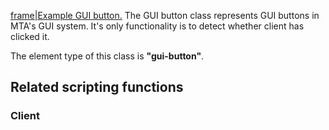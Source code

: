 
[[/Image:Gui-button.png.md|frame|Example GUI button.]]
The GUI button class represents GUI buttons in MTA's GUI system. It's only functionality is to detect whether client has clicked it.

The element type of this class is '''"gui-button"'''.

==Related scripting functions==
===Client===
{{GUI_functions}}